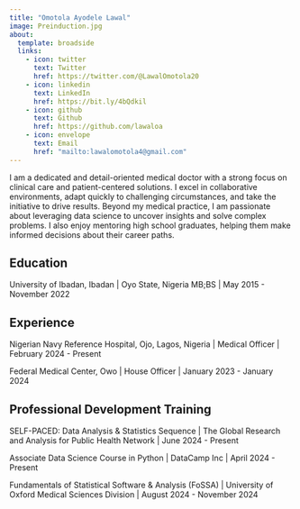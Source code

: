 ```yaml
---
title: "Omotola Ayodele Lawal"
image: Preinduction.jpg
about:
  template: broadside
  links:
    - icon: twitter
      text: Twitter
      href: https://twitter.com/@LawalOmotola20
    - icon: linkedin
      text: LinkedIn
      href: https://bit.ly/4bQdkil
    - icon: github
      text: Github
      href: https://github.com/lawaloa
    - icon: envelope
      text: Email
      href: "mailto:lawalomotola4@gmail.com"   
---
```


I am a dedicated and detail-oriented medical doctor with a strong focus on clinical care and patient-centered solutions. I excel in collaborative environments, adapt quickly to challenging circumstances, and take the initiative to drive results. Beyond my medical practice, I am passionate about leveraging data science to uncover insights and solve complex problems. I also enjoy mentoring high school graduates, helping them make informed decisions about their career paths.

## Education

University of Ibadan, Ibadan \| Oyo State, Nigeria MB;BS \| May 2015 - November 2022

## Experience

Nigerian Navy Reference Hospital, Ojo, Lagos, Nigeria \| Medical Officer \| February 2024 - Present

Federal Medical Center, Owo \| House Officer \| January 2023 - January 2024

## Professional Development Training

SELF-PACED: Data Analysis & Statistics Sequence \| The Global Research and Analysis for Public Health Network \| June 2024 - Present

Associate Data Science Course in Python \| DataCamp Inc \| April 2024 - Present

Fundamentals of Statistical Software & Analysis (FoSSA) \| University of Oxford Medical Sciences Division \| August 2024 - November 2024
